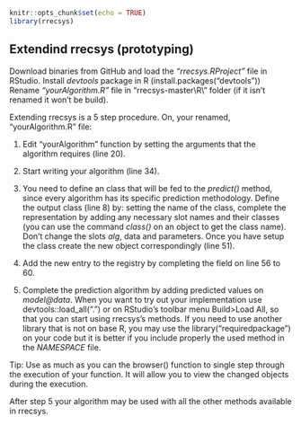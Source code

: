 <!--
%\VignetteEngine{knitr::knitr}
%\VignetteIndexEntry{4. Extendind rrecsys}
-->

```r
knitr::opts_chunk$set(echo = TRUE)
library(rrecsys)
```

## Extendind rrecsys (prototyping)

Download binaries from GitHub and load the _“rrecsys.RProject”_ file in RStudio. Install _devtools_ package in R (install.packages("devtools"))
Rename _“yourAlgorithm.R”_ file in "rrecsys-master\\R\\" folder (if it isn't renamed it won't be build).

Extending rrecsys is a 5 step procedure. On, your renamed, “yourAlgorithm.R”  file:

1.	Edit “yourAlgorithm” function by setting the arguments that the algorithm requires (line 20).

2.	Start writing your algorithm (line 34).

3.	You need to define an class that will be fed to the _predict()_ method, since every algorithm has its specific prediction methodology.
Define the output class (line 8) by: setting the name of the class, complete the representation by adding any necessary slot names and their classes (you can use the command _class()_ on an object to get the class name). Don’t change the slots _alg_, data and parameters. 
Once you have setup the class create the new object correspondingly (line 51).

4.	Add the new entry to the registry by completing the field on line 56 to 60.

5.	Complete the prediction algorithm by adding predicted values on _model@data_.
When you want to try out your implementation use devtools::load_all(".") or on RStudio’s toolbar menu Build>Load All, so that you can start using rrecsys’s methods.
If you need to use another library that is not on base R, you may use the library("requiredpackage") on your code but it is better if you include properly the used method in the _NAMESPACE_ file.

Tip: Use as much as you can the browser() function to single step through the execution of your function. It will allow you to view the changed objects during the execution.

After step 5 your algorithm may be used with all the other methods available in rrecsys.
